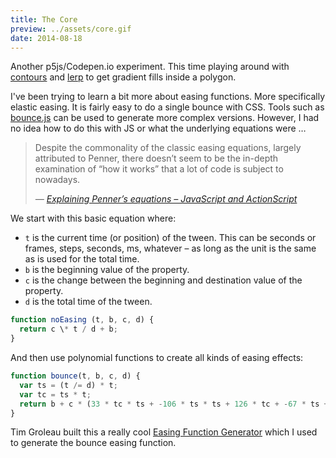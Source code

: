 ---
title: The Core
preview: ../assets/core.gif
date: 2014-08-18
---

<CodePen hash="lkqGo" title="The Core" height="600" defaultTab="result" />

<DemoSource
  demo="http://winkervsbecks.github.io/the-core"
  source="https://github.com/winkerVSbecks/the-core"
/>

Another p5js/Codepen.io experiment. This time playing around with [contours](http://p5js.org/reference/#/p5/beginContour) and [lerp](http://p5js.org/reference/#/p5/lerpColor) to get gradient fills inside a polygon.

I've been trying to learn a bit more about easing functions. More specifically elastic easing. It is fairly easy to do a single bounce with CSS. Tools such as [bounce.js](http://bouncejs.com/#{s:[{T:"c",e:"b",d:1000,D:0,f:{x:1,y:1},t:{x:2,y:1},s:1,b:4},{T:"c",e:"b",d:1000,D:0,f:{x:1,y:1},t:{x:1,y:2},s:1,b:6}]}) can be used to generate more complex versions. However, I had no idea how to do this with JS or what the underlying equations were &hellip;

<blockquote>
  <p>Despite the commonality of the classic easing equations, largely attributed to Penner, there doesn’t seem to be the in-depth examination of “how it works” that a lot of code is subject to nowadays.</p>

  <cite>
    &mdash;
    <a href="http://upshots.org/actionscript/jsas-understanding-easing">
      Explaining Penner’s equations – JavaScript and ActionScript
    </a>
  </cite>
</blockquote>

We start with this basic equation where:

- `t` is the current time (or position) of the tween. This can be seconds or frames, steps, seconds, ms, whatever – as long as the unit is the same as is used for the total time.
- `b` is the beginning value of the property.
- `c` is the change between the beginning and destination value of the property.
- `d` is the total time of the tween.

```js
function noEasing (t, b, c, d) {
  return c \* t / d + b;
}
```

And then use polynomial functions to create all kinds of easing effects:

```js
function bounce(t, b, c, d) {
  var ts = (t /= d) * t;
  var tc = ts * t;
  return b + c * (33 * tc * ts + -106 * ts * ts + 126 * tc + -67 * ts + 15 * t);
}
```

Tim Groleau built this a really cool [Easing Function Generator](http://www.timotheegroleau.com/Flash/experiments/easing_function_generator.htm) which I used to generate the bounce easing function.
